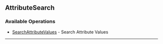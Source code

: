 
## AttributeSearch

### Available Operations

* [SearchAttributeValues](/resources/attribute_search/search_attribute_values) - Search Attribute Values

---
<SearchAttributeValues />
